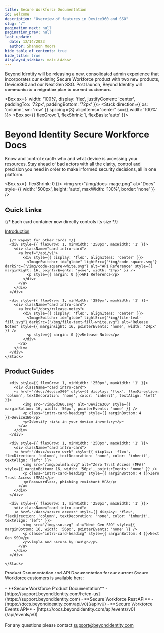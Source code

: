 ```yaml
---
title: Secure Workforce Documentation
id: welcome
description: "Overview of features in Device360 and SSO"
slug: "/"
pagination_next: null
pagination_prev: null
last_update:
  date: 12/14/2023
  author: Shannon Moore
hide_table_of_contents: true
hide_title: true
displayed_sidebar: mainSidebar
---
```



<Admonition type="caution" icon="" title="">
Beyond Identity will be releasing a new, consolidated admin experience that incorporates our existing Secure Workforce product with two new products, Device360 and our Next Gen SSO. Post launch, Beyond Identity will communicate a migration plan to current customers.
</Admonition>

<Box sx={{ width: '100%', display: 'flex', justifyContent: 'center', paddingTop: '72px', paddingBottom: '72px' }}>
  <Stack direction={{ xs: 'column', sm: 'row' }} spacing={3} alignItems="center" sx={{ width: '100%' }}>
  <Box sx={{ flexGrow: 1, flexShrink: 1, flexBasis: 'auto' }}>
    <h1>Beyond Identity Secure Workforce Docs</h1>
    <p>Know and control exactly who and what device is accessing your resources. Stay ahead of bad actors with all the clarity, control and precision you need in order to make informed security decisions, all in one platform.</p>
  </Box>
  <Box sx={{ flexShrink: 0 }}>
    <img src="/img/docs-image.png" alt="Docs" style={{ width: '500px', height: 'auto', maxWidth: '100%', border: 'none' }} />
  </Box>
  </Stack>
</Box>


<section className="intro-cards" style={{ paddingBottom: '64px' }}>
  <h2>Quick Links</h2>
  <div className="intro-cards">
    <Stack direction={{ xs: 'column', sm: 'column', md: 'column', lg: 'row' }} spacing={3} justifyContent="space-between" flexWrap="wrap">
      {/* Each card container now directly controls its size */}
      <div style={{ flexGrow: 1, minWidth: '250px', maxWidth: '1' }}>
        <div className="card intro-card">
          <a href="/docs/getting-started">
            <div style={{ display: 'flex', alignItems: 'center' }}>
              <ImageSwitcher id="globe" lightSrc={"/img/globe.svg"} darkSrc={"/img/globe-white.svg"} alt="Introduction" style={{ marginRight: 16, pointerEvents: 'none', width: '24px' }} />
              <p style={{ margin: 0 }}>Introduction</p>
            </div>
          </a>
        </div>
      </div>

      {/* Repeat for other cards */}
      <div style={{ flexGrow: 1, minWidth: '250px', maxWidth: '1' }}>
        <div className="card intro-card">
          <a href="/api/v1">
            <div style={{ display: 'flex', alignItems: 'center' }}>
              <ImageSwitcher id="globe" lightSrc={"/img/code-square.svg"} darkSrc={"/img/code-square-white.svg"} alt="API Reference" style={{ marginRight: 16, pointerEvents: 'none', width: '24px' }} />
              <p style={{ margin: 0 }}>API Reference</p>
            </div>
          </a>
        </div>
      </div>

      <div style={{ flexGrow: 1, minWidth: '250px', maxWidth: '1' }}>
        <div className="card intro-card">
          <a href="/docs/release-notes">
            <div style={{ display: 'flex', alignItems: 'center' }}>
              <ImageSwitcher id="globe" lightSrc={"/img/file-text-fill.svg"} darkSrc={"/img/file-text-fill-white.svg"} alt="Release Notes" style={{ marginRight: 16, pointerEvents: 'none', width: '24px' }} />
              <p style={{ margin: 0 }}>Release Notes</p>
            </div>
          </a>
        </div>
      </div>
    </Stack>
  </div>
</section>


<section className="intro-cards" style={{ paddingBottom: '64px' }}>
  <h2>Product Guides</h2>
  <div className="intro-cards">
    <Stack direction={{ xs: 'column', sm: 'column', md: 'column', lg: 'column', xl: 'row' }} spacing={3} justifyContent="space-between" flexWrap="wrap">

      <div style={{ flexGrow: 1, minWidth: '250px', maxWidth: '1' }}>
        <div className="card intro-card">
        <a href="/docs/device360" style={{ display: 'flex', flexDirection: 'column', textDecoration: 'none', color: 'inherit', textAlign: 'left' }}>
            <img src="/img/d360.svg" alt="Device360" style={{ marginBottom: 16, width: '56px', pointerEvents: 'none' }} />
            <p class="intro-card-heading" style={{ marginBottom: 4 }}>Device360</p>
            <p>Identify risks in your device inventory</p>
          </a>
        </div>
      </div>

      <div style={{ flexGrow: 1, minWidth: '250px', maxWidth: '1' }}>
        <div className="card intro-card">
        <a href="/docs/secure-work" style={{ display: 'flex', flexDirection: 'column', textDecoration: 'none', color: 'inherit', textAlign: 'left' }}>
            <img src="/img/pwlmfa.svg" alt="Zero Trust Access (MFA)" style={{ marginBottom: 16, width: '56px', pointerEvents: 'none' }} />
            <p class="intro-card-heading" style={{ marginBottom: 4 }}>Zero Trust Access (MFA)</p>
            <p>Passwordless, phishing-resistant MFA</p>
          </a>
        </div>
      </div>

      <div style={{ flexGrow: 1, minWidth: '250px', maxWidth: '1' }}>
        <div className="card intro-card">
        <a href="/docs/secure-access" style={{ display: 'flex', flexDirection: 'column', textDecoration: 'none', color: 'inherit', textAlign: 'left' }}>
            <img src="/img/sso.svg" alt="Next Gen SSO" style={{ marginBottom: 16, width: '56px', pointerEvents: 'none' }} />
            <p class="intro-card-heading" style={{ marginBottom: 4 }}>Next Gen SSO</p>
            <p>Simple and Secure by Design</p>
          </a>
        </div>
      </div>

    </Stack>
  </div>
</section>

<div className="intro-informational" style={{ marginBottom: '64px' }}>
    Product Documentation and API Documentation for our current Secure Workforce customers is available here:
    <br></br>
    - **Secure Workforce Product Documentation** - [https://support.beyondidentity.com/hc/en-us](https://support.beyondidentity.com)
    - **Secure Workforce Rest API** - [https://docs.beyondidentity.com/api/v0](/api/v0)
    - **Secure Workforce Events API** - [https://docs.beyondidentity.com/api/events/v0](/api/events/v0)
    <br></br>
    For any questions please contact <a href="mailto:support@beyondidentity.com">support@beyondidentity.com</a>
</div>
